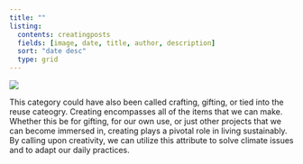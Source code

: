 ```yaml
---
title: ""
listing:
  contents: creatingposts
  fields: [image, date, title, author, description]
  sort: "date desc"
  type: grid
---
```


![](pictures/diywallartCreating.png){fig-align="center"}

This category could have also been called crafting, gifting, or tied into the reuse cateogry. Creating encompasses all of the items that we can make. Whether this be for gifting, for our own use, or just other projects that we can become immersed in, creating plays a pivotal role in living sustainably. By calling upon creativity, we can utilize this attribute to solve climate issues and to adapt our daily practices.
